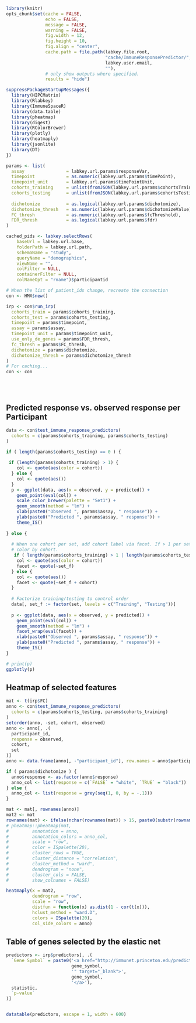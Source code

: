 
```r
library(knitr)
opts_chunk$set(cache = FALSE,
               echo = FALSE,
               message = FALSE,
               warning = FALSE,
               fig.width = 12,
               fig.height = 10,
               fig.align = "center",               
               cache.path = file.path(labkey.file.root,
                                      "cache/ImmuneResponsePredictor/",
                                      labkey.user.email,
                                      ""), 
               # only show outputs where specified. 
               results = "hide")
```

```r
suppressPackageStartupMessages({
  library(HIPCMatrix)
  library(Rlabkey)
  library(ImmuneSpaceR)
  library(data.table)
  library(pheatmap)
  library(digest)
  library(RColorBrewer)
  library(plotly)
  library(heatmaply)
  library(jsonlite)
  library(DT)
})
```


```r
params <- list(
  assay                = labkey.url.params$responseVar,
  timepoint            = as.numeric(labkey.url.params$timePoint),
  timepoint_unit       = labkey.url.params$timePointUnit,
  cohorts_training     = unlist(fromJSON(labkey.url.params$cohortsTraining)),
  cohorts_testing      = unlist(fromJSON(labkey.url.params$cohortsTesting)),
  
  dichotomize          = as.logical(labkey.url.params$dichotomize),
  dichotomize_thresh   = as.numeric(labkey.url.params$dichotomizeValue),
  FC_thresh            = as.numeric(labkey.url.params$fcThreshold),
  FDR_thresh           = as.logical(labkey.url.params$fdr)
)
```

```r
cached_pids <- labkey.selectRows(
    baseUrl = labkey.url.base,
    folderPath = labkey.url.path,
    schemaName = "study",
    queryName = "demographics",
    viewName = "",
    colFilter = NULL,
    containerFilter = NULL,
    colNameOpt = "rname")$participantid
```


```r
# When the list of patient_ids change, recreate the connection
con <- HMX$new()
```

```r
irp <- con$run_irp(
  cohorts_train = params$cohorts_training,
  cohorts_test = params$cohorts_testing,
  timepoint = params$timepoint, 
  assay = params$assay, 
  timepoint_unit = params$timepoint_unit, 
  use_only_de_genes = params$FDR_thresh, 
  fc_thresh = params$FC_thresh, 
  dichotomize = params$dichotomize, 
  dichotomize_thresh = params$dichotomize_thresh
)
# For caching...
con <- con
```

<br><br>

## Predicted response vs. observed response per Participant
```r

data <- con$test_immune_response_predictors(
  cohorts = c(params$cohorts_training, params$cohorts_testing)
)

if ( length(params$cohorts_testing) == 0 ) {
  
 if (length(params$cohorts_training) > 1) {
    col <- quote(aes(color = cohort))
  } else {
    col <- quote(aes())
  }
  p <- ggplot(data, aes(x = observed, y = predicted)) + 
    geom_point(eval(col)) + 
    scale_color_brewer(palette = "Set1") +
    geom_smooth(method = "lm") + 
    xlab(paste0("Observed ", params$assay, " response")) + 
    ylab(paste0("Predicted ", params$assay, " response")) + 
    theme_IS() 
  
} else {
  
  # When one cohort per set, add cohort label via facet. If > 1 per set, 
  # color by cohort. 
   if ( length(params$cohorts_training) > 1 | length(params$cohorts_testing) > 1 ) {
    col <- quote(aes(color = cohort))
    facet <- quote(~set_f)
  } else {
    col <- quote(aes())
    facet <- quote(~set_f + cohort)
  }
  
  # Factorize training/testing to control order
  data[, set_f := factor(set, levels = c("Training", "Testing"))]
  
  p <- ggplot(data, aes(x = observed, y = predicted)) + 
    geom_point(eval(col)) + 
    geom_smooth(method = "lm") +
    facet_wrap(eval(facet)) + 
    xlab(paste0("Observed ", params$assay, " response")) + 
    ylab(paste0("Predicted ", params$assay, " response")) + 
    theme_IS() 
}
```

```r
# print(p)
ggplotly(p)
```

## Heatmap of selected features
```r
mat <- t(irp$FC)
anno <- con$test_immune_response_predictors(
  cohorts = c(params$cohorts_testing, params$cohorts_training)
)
setorder(anno, -set, cohort, observed)
anno <- anno[, .(
  participant_id,
  response = observed,
  cohort, 
  set
)]
anno <- data.frame(anno[, -"participant_id"], row.names = anno$participant_id)

if ( params$dichotomize ) {
  anno$response <- as.factor(anno$response)
  anno_col <- list(response = c(`FALSE` = "white", `TRUE` = "black"))
} else {
  anno_col <- list(response = grey(seq(1, 0, by = -.1)))
}

mat <- mat[, rownames(anno)]
mat2 <- mat
rownames(mat) <- ifelse(nchar(rownames(mat)) > 15, paste0(substr(rownames(mat), 1, 15), "..."), rownames(mat))
# pheatmap::pheatmap(mat,
#         annotation = anno,
#         annotation_colors = anno_col,
#         scale = "row",
#         color = ISpalette(20),
#         cluster_rows = TRUE,
#         cluster_distance = "correlation",
#         cluster_method = "ward",
#         dendrogram = "none",
#         cluster_cols = FALSE,
#         show_colnames = FALSE)
```

```r
heatmaply(x = mat2,
          dendrogram = "row",
          scale = "row",
          distfun = function(x) as.dist(1 - cor(t(x))),
          hclust_method = "ward.D",
          colors = ISpalette(20),
          col_side_colors = anno)
```



## Table of genes selected by the elastic net
```r
predictors <- irp$predictors[, .(
  `Gene Symbol` = paste0('<a href="http://immunet.princeton.edu/predictions/gene/?network=immune_global&gene=', 
                         gene_symbol, 
                         '" target="_blank">', 
                         gene_symbol,
                         '</a>'), 
  statistic, 
  `p-value`
)]


datatable(predictors, escape = 1, width = 600)
```
